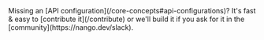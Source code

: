 <Tip>
    Missing an [API configuration](/core-concepts#api-configurations)? It's fast & easy to [contribute it](/contribute) or we'll build it if you ask for
    it in the [community](https://nango.dev/slack).
</Tip>

<CardGroup cols={4}>
    <Card title="Battlenet" href="/integrations/all/battlenet" color="#68a063" />
    <Card title="Discord" href="/integrations/all/discord" color="#68a063" />
    <Card title="Epic Games" href="/integrations/all/epic-games" color="#68a063" />
    <Card title="Twitch" href="/integrations/all/twitch" color="#68a063" />
</CardGroup>
